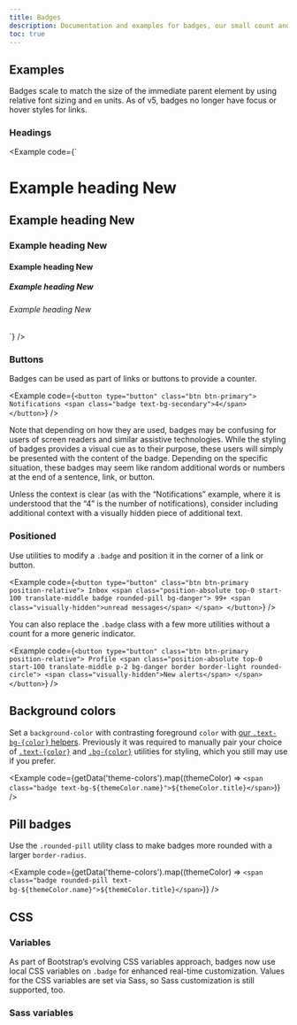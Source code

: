```yaml
---
title: Badges
description: Documentation and examples for badges, our small count and labeling component.
toc: true
---
```



## Examples

Badges scale to match the size of the immediate parent element by using relative font sizing and `em` units. As of v5, badges no longer have focus or hover styles for links.

### Headings

<Example code={`<h1>Example heading <span class="badge text-bg-secondary">New</span></h1>
<h2>Example heading <span class="badge text-bg-secondary">New</span></h2>
<h3>Example heading <span class="badge text-bg-secondary">New</span></h3>
<h4>Example heading <span class="badge text-bg-secondary">New</span></h4>
<h5>Example heading <span class="badge text-bg-secondary">New</span></h5>
<h6>Example heading <span class="badge text-bg-secondary">New</span></h6>`} />

### Buttons

Badges can be used as part of links or buttons to provide a counter.

<Example code={`<button type="button" class="btn btn-primary">
    Notifications <span class="badge text-bg-secondary">4</span>
  </button>`} />

Note that depending on how they are used, badges may be confusing for users of screen readers and similar assistive technologies. While the styling of badges provides a visual cue as to their purpose, these users will simply be presented with the content of the badge. Depending on the specific situation, these badges may seem like random additional words or numbers at the end of a sentence, link, or button.

Unless the context is clear (as with the “Notifications” example, where it is understood that the “4” is the number of notifications), consider including additional context with a visually hidden piece of additional text.

### Positioned

Use utilities to modify a `.badge` and position it in the corner of a link or button.

<Example code={`<button type="button" class="btn btn-primary position-relative">
    Inbox
    <span class="position-absolute top-0 start-100 translate-middle badge rounded-pill bg-danger">
      99+
      <span class="visually-hidden">unread messages</span>
    </span>
  </button>`} />

You can also replace the `.badge` class with a few more utilities without a count for a more generic indicator.

<Example code={`<button type="button" class="btn btn-primary position-relative">
    Profile
    <span class="position-absolute top-0 start-100 translate-middle p-2 bg-danger border border-light rounded-circle">
      <span class="visually-hidden">New alerts</span>
    </span>
  </button>`} />

## Background colors

<AddedIn version="5.2.0" />

Set a `background-color` with contrasting foreground `color` with [our `.text-bg-{color}` helpers]([[docsref:helpers/color-background]]). Previously it was required to manually pair your choice of [`.text-{color}`]([[docsref:/utilities/colors]]) and [`.bg-{color}`]([[docsref:/utilities/background]]) utilities for styling, which you still may use if you prefer.

<Example code={getData('theme-colors').map((themeColor) => `<span class="badge text-bg-${themeColor.name}">${themeColor.title}</span>`)} />

<Callout name="warning-color-assistive-technologies" />

## Pill badges

Use the `.rounded-pill` utility class to make badges more rounded with a larger `border-radius`.

<Example code={getData('theme-colors').map((themeColor) => `<span class="badge rounded-pill text-bg-${themeColor.name}">${themeColor.title}</span>`)} />

## CSS

### Variables

<AddedIn version="5.2.0" />

As part of Bootstrap’s evolving CSS variables approach, badges now use local CSS variables on `.badge` for enhanced real-time customization. Values for the CSS variables are set via Sass, so Sass customization is still supported, too.

<ScssDocs name="badge-css-vars" file="scss/_badge.scss" />

### Sass variables

<ScssDocs name="badge-variables" file="scss/_variables.scss" />
